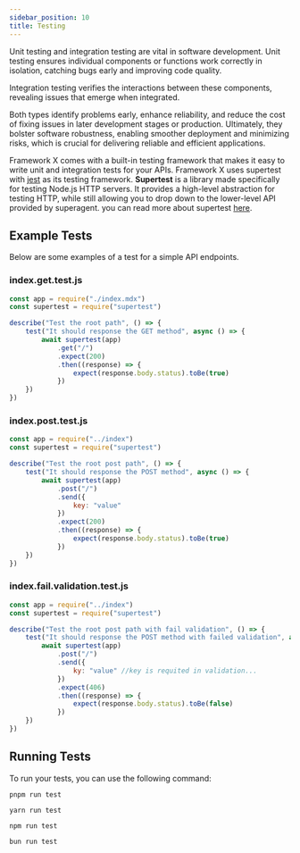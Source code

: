 ```yaml
---
sidebar_position: 10
title: Testing
---
```



Unit testing and integration testing are vital in software development. Unit testing ensures individual components or functions work correctly in isolation, catching bugs early and improving code quality.

Integration testing verifies the interactions between these components, revealing issues that emerge when integrated.

Both types identify problems early, enhance reliability, and reduce the cost of fixing issues in later development stages or production. Ultimately, they bolster software robustness, enabling smoother deployment and minimizing risks, which is crucial for delivering reliable and efficient applications.

Framework X comes with a built-in testing framework that makes it easy to write unit and integration tests for your APIs. Framework X uses supertest with [jest](https://jestjs.io/) as its testing framework. **Supertest** is a library made specifically for testing Node.js HTTP servers. It provides a high-level abstraction for testing HTTP, while still allowing you to drop down to the lower-level API provided by superagent. you can read more about supertest [here](https://www.npmjs.com/package/supertest).

## Example Tests

Below are some examples of a test for a simple API endpoints.

### index.get.test.js

```js
const app = require("./index.mdx")
const supertest = require("supertest")

describe("Test the root path", () => {
    test("It should response the GET method", async () => {
        await supertest(app)
            .get("/")
            .expect(200)
            .then((response) => {
                expect(response.body.status).toBe(true)
            })
    })
})
```

### index.post.test.js

```js
const app = require("../index")
const supertest = require("supertest")

describe("Test the root post path", () => {
    test("It should response the POST method", async () => {
        await supertest(app)
            .post("/")
            .send({
                key: "value"
            })
            .expect(200)
            .then((response) => {
                expect(response.body.status).toBe(true)
            })
    })
})
```

### index.fail.validation.test.js

```js
const app = require("../index")
const supertest = require("supertest")

describe("Test the root post path with fail validation", () => {
    test("It should response the POST method with failed validation", async () => {
        await supertest(app)
            .post("/")
            .send({
                ky: "value" //key is requited in validation...
            })
            .expect(406)
            .then((response) => {
                expect(response.body.status).toBe(false)
            })
    })
})
```

## Running Tests

To run your tests, you can use the following command:

<Tabs>
<TabItem value="pnpm" label="pnpm">

    pnpm run test

</TabItem>
<TabItem value="yarn" label="yarn">

    yarn run test

</TabItem>
<TabItem value="npm" label="npm">

    npm run test

</TabItem>
<TabItem value="bun" label="bun">

    bun run test

</TabItem>
</Tabs>

<Support />
